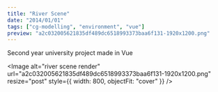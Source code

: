 ```yaml
---
title: "River Scene"
date: "2014/01/01"
tags: ["cg-modelling", "environment", "vue"]
preview: "a2c032005621835df489dc6518993373baa6f131-1920x1200.png"
---
```



Second year university project made in Vue

<Image
  alt="river scene render"
  url="a2c032005621835df489dc6518993373baa6f131-1920x1200.png"
  resize="post"
  style={{ width: 800, objectFit: "cover" }}
/>
